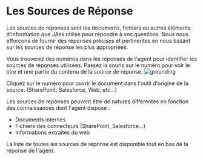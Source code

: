 
# Les Sources de Réponse

Les sources de réponses sont les documents, fichiers ou autres éléments d'information que JAsk utilise pour répondre à vos questions. Nous nous efforçons de fournir des réponses précises et pertinentes en nous basant sur les sources de réponse les plus appropriées.

Vous trouverez des numéros dans les réponses de l'agent pour identifier les sources de réponses utilisées. Passez la souris sur le numéro pour voir le titre et une partie du contenu de la source de réponse.
![grounding](@public/chat_rooms/grounding.png)

<Callout>
Cliquez sur le numéro pour ouvrir le document dans l'outil d'origine de la source. (SharePoint, Salesforce, Web, etc...)
</Callout>

Les sources de réponses peuvent être de natures différentes en fonction des connaissances dont l'agent dispose :

- Documents internes
- Fichiers des connecteurs (SharePoint, Salesforce...)
- Informations extraites du web

La liste de toutes les sources de réponse est disponible tout en bas de la réponse de l'agent.
